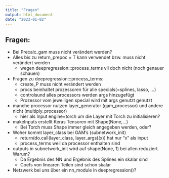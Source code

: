 ```yaml
---
title: "Fragen"
output: html_document
date: "2023-01-02"
---
```


## Fragen:

- Bei Precalc_gam muss nicht verändert werden?
- Alles bis zu return_prepoc = T kann verwendet bzw. muss nicht verändert werden
  - wegen deepregression:::process_terms vll doch nicht (noch genauer schauen)
- Fragen zu deepregression:::process_terms:
  - create_P muss nicht verändert werden
  - procs beinhaltet prozessoren für alle specials(=splines, lasso, ...)
  - controlsund alles processors werden args hinzugefügt
  - Prozessor vom jeweiligen special wird mit args genutzt genutzt
- manche processor nutzen layer_generator (gam_processor) und andere nicht (multiply_processor)
  - hier als Input engine=torch um die Layer mit Torch zu initialisieren?
- makeInputs erstellt Keras Tensoren mit Shape(None,...)
  - Bei Torch muss Shape immer gleich angegeben werden, oder?
- Woher kommt layer_class bei GAM's (subnetwork_init)
  - return(do.call(layer_class, layer_args)(x)) hat nur "x" als input
  - process_terms weil da processor enthalten sind
  
- outputs in subnetwork_init wird auf shape(None, 1) bei allen reduziert. Warum?
  - Da Ergebnis des NN und Ergebnis des Splines ein skalar sind
  - Coefs von linearen Teilen sind schon skalar

- Netzwerk bei uns über ein nn_module in deepregression()?

